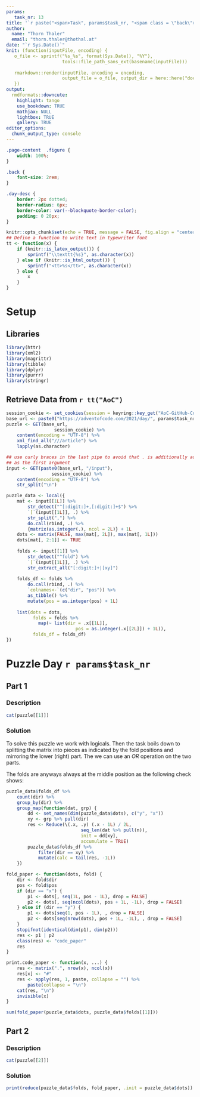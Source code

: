 ```yaml
---
params:
   task_nr: 13
title: '`r paste("<span>Task", params$task_nr, "<span class = \"back\"><a href = \"index.html\">", fontawesome::fa("home"), "</a></span></span>")`'
author: 
  name: "Thorn Thaler"
  email: "thorn.thaler@thothal.at"
date: "`r Sys.Date()`"
knit: (function(inputFile, encoding) {
   o_file <- sprintf("%s_%s", format(Sys.Date(), "%Y"), 
                     tools::file_path_sans_ext(basename(inputFile)))
                     
   rmarkdown::render(inputFile, encoding = encoding, 
                     output_file = o_file, output_dir = here::here("docs"))
   })
output: 
  rmdformats::downcute:
    highlight: tango
    use_bookdown: TRUE
    mathjax: NULL
    lightbox: TRUE
    gallery: TRUE
editor_options: 
  chunk_output_type: console
---
```


```css
.page-content  .figure {
	width: 100%;
}

.back {
	font-size: 2rem;
}

.day-desc {
	border: 2px dotted;
	border-radius: 6px;
	border-color: var(--blockquote-border-color);
	padding: 0 20px;
}
```


```r
knitr::opts_chunk$set(echo = TRUE, message = FALSE, fig.align = "center")
## Define a function to write text in typewriter font
tt <- function(x) {
	if (knitr::is_latex_output()) {
		sprintf("\\texttt{%s}", as.character(x))
	} else if (knitr::is_html_output()) {
		sprintf("<tt>%s</tt>", as.character(x))
	} else {
		x
	}
}
```

# Setup

## Libraries

```r
library(httr)
library(xml2)
library(magrittr)
library(tibble)
library(dplyr)
library(purrr)
library(stringr)
```

## Retrieve Data from `r tt("AoC")`


```r
session_cookie <- set_cookies(session = keyring::key_get("AoC-GitHub-Cookie"))
base_url <- paste0("https://adventofcode.com/2021/day/", params$task_nr)
puzzle <- GET(base_url,
				  session_cookie) %>% 
	content(encoding = "UTF-8") %>% 
	xml_find_all("///article") %>% 
	lapply(as.character)

## use curly braces in the last pipe to avoid that . is additionally added
## as the first argument
input <- GET(paste0(base_url, "/input"),
				 session_cookie) %>% 
	content(encoding = "UTF-8") %>% 
	str_split("\n")

puzzle_data <- local({
	mat <- input[[1L]] %>% 
		str_detect("^[:digit:]+,[:digit:]+$") %>% 
		`[`(input[[1L]], .) %>% 
		str_split(",") %>% 
		do.call(rbind, .) %>% 
		{matrix(as.integer(.), ncol = 2L)} + 1L
	dots <- matrix(FALSE, max(mat[, 2L]), max(mat[, 1L]))
	dots[mat[, 2:1]] <- TRUE
	
	folds <- input[[1]] %>% 
		str_detect("^fold") %>% 
		`[`(input[[1L]], .) %>% 
		str_extract_all("[:digit:]+|[xy]")
	
	folds_df <- folds %>% 
		do.call(rbind, .) %>% 
		`colnames<-`(c("dir", "pos")) %>% 
		as_tibble() %>% 
		mutate(pos = as.integer(pos) + 1L)
	
	list(dots = dots, 
		  folds = folds %>% 
		  	map(~ list(dir = .x[[1L]],
		  				  pos = as.integer(.x[[2L]]) + 1L)), 
		  folds_df = folds_df)
})

```

# Puzzle Day `r params$task_nr`

## Part 1

### Description

```r
cat(puzzle[[1]])
```

### Solution

To solve this puzzle we work with logicals. Then the task boils down to splitting the 
matrix into pieces as indicated by the fold positions and mirroring the lower (right) 
part. The we can use an *OR*  operation on the two parts.

The folds are anyways always at the middle position as the following check shows:

```r
puzzle_data$folds_df %>% 
	count(dir) %>% 
	group_by(dir) %>% 
	group_map(function(dat, grp) {
		dd <- set_names(dim(puzzle_data$dots), c("y", "x"))
		xy <- grp %>% pull(dir)
		res <- Reduce(\(.x, .y) (.x - 1L) / 2L,
							seq_len(dat %>% pull(n)),
							init = dd[xy],
							accumulate = TRUE)
		puzzle_data$folds_df %>% 
			filter(dir == xy) %>% 
			mutate(calc = tail(res, -1L))
	})
```


```r
fold_paper <- function(dots, fold) {
	dir <- fold$dir
	pos <- fold$pos
	if (dir == "x") {
		p1 <- dots[, seq(1L, pos - 1L), drop = FALSE]
		p2 <- dots[, seq(ncol(dots), pos + 1L, -1L), drop = FALSE]
	} else if (dir == "y") {
		p1 <- dots[seq(1, pos - 1L), , drop = FALSE]
		p2 <- dots[seq(nrow(dots), pos + 1L, -1L), , drop = FALSE]
	}
	stopifnot(identical(dim(p1), dim(p2)))
	res <- p1 | p2
	class(res) <- "code_paper"
	res
}

print.code_paper <- function(x, ...) {
	res <- matrix(".", nrow(x), ncol(x))
	res[x] <- "#"
	res <- apply(res, 1, paste, collapse = "") %>% 
		paste(collapse = "\n")
	cat(res, "\n")
	invisible(x)
}

sum(fold_paper(puzzle_data$dots, puzzle_data$folds[[1]]))
```



## Part 2

### Description

```r
cat(puzzle[[2]])
```

### Solution

```r
print(reduce(puzzle_data$folds, fold_paper, .init = puzzle_data$dots))
```



